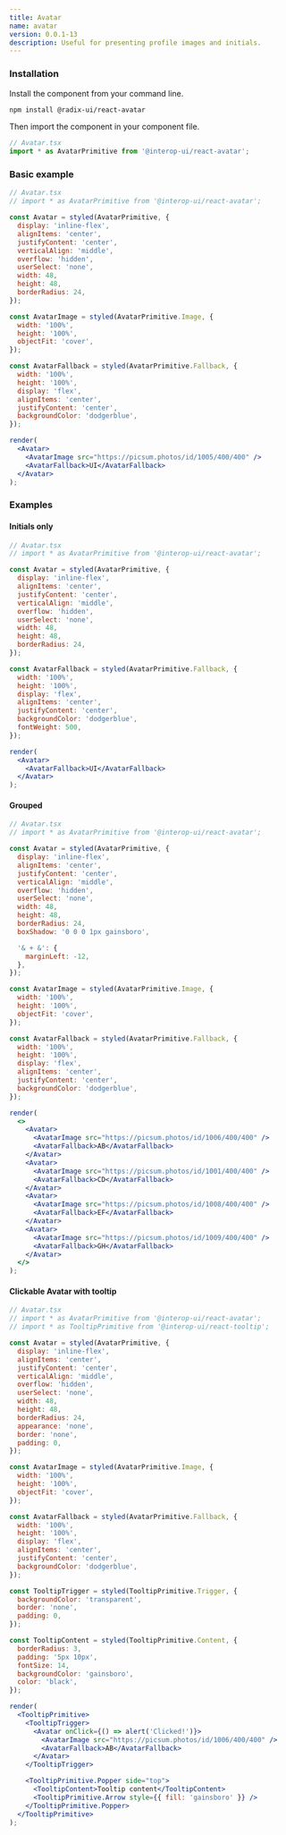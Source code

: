 ```yaml
---
title: Avatar
name: avatar
version: 0.0.1-13
description: Useful for presenting profile images and initials.
---
```


### Installation

Install the component from your command line.

```bash
npm install @radix-ui/react-avatar
```

Then import the component in your component file.

```jsx
// Avatar.tsx
import * as AvatarPrimitive from '@interop-ui/react-avatar';
```

### Basic example

```jsx live manual
// Avatar.tsx
// import * as AvatarPrimitive from '@interop-ui/react-avatar';

const Avatar = styled(AvatarPrimitive, {
  display: 'inline-flex',
  alignItems: 'center',
  justifyContent: 'center',
  verticalAlign: 'middle',
  overflow: 'hidden',
  userSelect: 'none',
  width: 48,
  height: 48,
  borderRadius: 24,
});

const AvatarImage = styled(AvatarPrimitive.Image, {
  width: '100%',
  height: '100%',
  objectFit: 'cover',
});

const AvatarFallback = styled(AvatarPrimitive.Fallback, {
  width: '100%',
  height: '100%',
  display: 'flex',
  alignItems: 'center',
  justifyContent: 'center',
  backgroundColor: 'dodgerblue',
});

render(
  <Avatar>
    <AvatarImage src="https://picsum.photos/id/1005/400/400" />
    <AvatarFallback>UI</AvatarFallback>
  </Avatar>
);
```

### Examples

#### Initials only

```jsx live manual compact
// Avatar.tsx
// import * as AvatarPrimitive from '@interop-ui/react-avatar';

const Avatar = styled(AvatarPrimitive, {
  display: 'inline-flex',
  alignItems: 'center',
  justifyContent: 'center',
  verticalAlign: 'middle',
  overflow: 'hidden',
  userSelect: 'none',
  width: 48,
  height: 48,
  borderRadius: 24,
});

const AvatarFallback = styled(AvatarPrimitive.Fallback, {
  width: '100%',
  height: '100%',
  display: 'flex',
  alignItems: 'center',
  justifyContent: 'center',
  backgroundColor: 'dodgerblue',
  fontWeight: 500,
});

render(
  <Avatar>
    <AvatarFallback>UI</AvatarFallback>
  </Avatar>
);
```

#### Grouped

```jsx live manual compact
// Avatar.tsx
// import * as AvatarPrimitive from '@interop-ui/react-avatar';

const Avatar = styled(AvatarPrimitive, {
  display: 'inline-flex',
  alignItems: 'center',
  justifyContent: 'center',
  verticalAlign: 'middle',
  overflow: 'hidden',
  userSelect: 'none',
  width: 48,
  height: 48,
  borderRadius: 24,
  boxShadow: '0 0 0 1px gainsboro',

  '& + &': {
    marginLeft: -12,
  },
});

const AvatarImage = styled(AvatarPrimitive.Image, {
  width: '100%',
  height: '100%',
  objectFit: 'cover',
});

const AvatarFallback = styled(AvatarPrimitive.Fallback, {
  width: '100%',
  height: '100%',
  display: 'flex',
  alignItems: 'center',
  justifyContent: 'center',
  backgroundColor: 'dodgerblue',
});

render(
  <>
    <Avatar>
      <AvatarImage src="https://picsum.photos/id/1006/400/400" />
      <AvatarFallback>AB</AvatarFallback>
    </Avatar>
    <Avatar>
      <AvatarImage src="https://picsum.photos/id/1001/400/400" />
      <AvatarFallback>CD</AvatarFallback>
    </Avatar>
    <Avatar>
      <AvatarImage src="https://picsum.photos/id/1008/400/400" />
      <AvatarFallback>EF</AvatarFallback>
    </Avatar>
    <Avatar>
      <AvatarImage src="https://picsum.photos/id/1009/400/400" />
      <AvatarFallback>GH</AvatarFallback>
    </Avatar>
  </>
);
```

#### Clickable Avatar with tooltip

```jsx live manual compact
// Avatar.tsx
// import * as AvatarPrimitive from '@interop-ui/react-avatar';
// import * as TooltipPrimitive from '@interop-ui/react-tooltip';

const Avatar = styled(AvatarPrimitive, {
  display: 'inline-flex',
  alignItems: 'center',
  justifyContent: 'center',
  verticalAlign: 'middle',
  overflow: 'hidden',
  userSelect: 'none',
  width: 48,
  height: 48,
  borderRadius: 24,
  appearance: 'none',
  border: 'none',
  padding: 0,
});

const AvatarImage = styled(AvatarPrimitive.Image, {
  width: '100%',
  height: '100%',
  objectFit: 'cover',
});

const AvatarFallback = styled(AvatarPrimitive.Fallback, {
  width: '100%',
  height: '100%',
  display: 'flex',
  alignItems: 'center',
  justifyContent: 'center',
  backgroundColor: 'dodgerblue',
});

const TooltipTrigger = styled(TooltipPrimitive.Trigger, {
  backgroundColor: 'transparent',
  border: 'none',
  padding: 0,
});

const TooltipContent = styled(TooltipPrimitive.Content, {
  borderRadius: 3,
  padding: '5px 10px',
  fontSize: 14,
  backgroundColor: 'gainsboro',
  color: 'black',
});

render(
  <TooltipPrimitive>
    <TooltipTrigger>
      <Avatar onClick={() => alert('Clicked!')}>
        <AvatarImage src="https://picsum.photos/id/1006/400/400" />
        <AvatarFallback>AB</AvatarFallback>
      </Avatar>
    </TooltipTrigger>

    <TooltipPrimitive.Popper side="top">
      <TooltipContent>Tooltip content</TooltipContent>
      <TooltipPrimitive.Arrow style={{ fill: 'gainsboro' }} />
    </TooltipPrimitive.Popper>
  </TooltipPrimitive>
);
```
